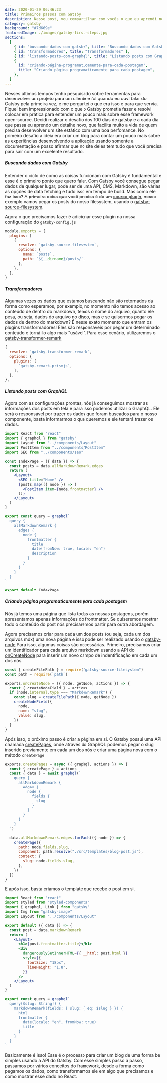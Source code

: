 ```yaml
---
date: 2020-01-29 06:46:23
title: Primeiros passos com Gatsby
description: Nesse post, vou compartilhar com vocês o que eu aprendi no primeiro desafio dos 100 dias de Gatsby.
category: gatsby
background: "#7d669e"
featuredImage: ./images/gatsby-first-steps.jpg
sections:
  [
    { id: "buscando-dados-com-gatsby", title: "Buscando dados com Gatsby" },
    { id: "transformadores", title: "Transformadores" },
    { id: "listando-posts-com-graphql", title: "Listando posts com GraphQL" },
    {
      id: "criando-página-programaticamente-para-cada-postagem",
      title: "Criando página programaticamente para cada postagem",
    },
  ]
---
```


Nesses últimos tempos tenho pesquisado sobre ferramentas para desenvolver um projeto para um cliente e foi quando eu ouvi falar do Gatsby pela primeira vez, e me perguntei o que era isso e para que servia.
Fiquei bem impressionado com o que o Gatsby prometia fazer e resolvi colocar em prática para entender um pouco mais sobre esse framework open-source.
Decidi realizar o desafio dos 100 dias de gatsby e a cada dia que passa eu aprendo um detalhe novo, que facilita muito a vida de quem precisa desenvolver um site estático com uma boa perfomance.
No primeiro desafio a ideia era criar um blog para contar um pouco mais sobre as experiências desenvolvendo a aplicação usando somente a documentação e posso afirmar que no site deles tem tudo que você precisa para sair com um excelente resultado.

##### Buscando dados com Gatsby

Entender o ciclo de como as coisas funcionam com Gatsby é fundamental e esse é o primeiro ponto que quero falar.
Com Gatsby você consegue pegar dados de qualquer lugar, pode ser de uma API, CMS, Markdown, são várias as opções de data fetching e tudo isso em tempo de build.
Mas como ele faz isso? A primeira coisa que você precisa é de um [source plugin](https://www.gatsbyjs.com/docs/tutorial/part-five/), nesse exemplo vamos pegar os posts do nosso filesystem, usando o [gatsby-source-filesystem](https://www.gatsbyjs.com/plugins/gatsby-source-filesystem/).

Agora o que precisamos fazer é adicionar esse plugin na nossa configuração do `gatsby-config.js`

```javascript
module.exports = {
  plugins: [
    {
      resolve: `gatsby-source-filesystem`,
      options: {
        name: `posts`,
        path: `${__dirname}/posts/`,
      },
    },
  ],
}
```

##### Transformadores

Algumas vezes os dados que estamos buscando não são retornados da forma como esperamos, por exemplo, no momento não temos acesso ao conteúdo de dentro do markdown, temos o nome do arquivo, quanto ele pesa, ou seja, dados do arquivo no disco, mas e se quisermos pegar os dados de dentro do markdown?
É nesse exato momento que entram os plugins transformadores! Eles são responsáveis por pegar um determinado conteúdo e torná-lo algo mais "usável". Para esse cenário, utilizaremos o [gatsby-transformer-remark](https://www.gatsbyjs.com/plugins/gatsby-transformer-remark/)

```javascript
{
  resolve: `gatsby-transformer-remark`,
  options: {
    plugins: [
      `gatsby-remark-prismjs`,
    ],
  },
},
```

##### Listando posts com GraphQL

Agora com as configurações prontas, nós já conseguimos mostrar as informações dos posts em tela e para isso podemos utilizar o GraphQL.
Ele será o responsável por trazer os dados que foram buscados para o nosso componente, basta informarmos o que queremos e ele tentará trazer os dados.

```jsx
import React from "react"
import { graphql } from "gatsby"
import Layout from "../components/Layout"
import PostItem from "../components/PostItem"
import SEO from "../components/seo"

const IndexPage = ({ data }) => {
  const posts = data.allMarkdownRemark.edges
  return (
    <Layout>
      <SEO title="Home" />
      {posts.map(({ node }) => (
        <PostItem item={node.frontmatter} />
      ))}
    </Layout>
  )
}

export const query = graphql`
  query {
    allMarkdownRemark {
      edges {
        node {
          frontmatter {
            title
            date(fromNow: true, locale: "en")
            description
          }
        }
      }
    }
  }
`

export default IndexPage
```

##### Criando página programaticamente para cada postagem

Nós já temos uma página que lista todas as nossas postagens, porém apresentamos apenas informações do frontmatter. Se quiseremos mostrar todo o conteúdo do post nós precisaremos partir para outra abordagem.

Agora precisamos criar para cada um dos posts (ou seja, cada um dos arquivos mdx) uma nova página e isso pode ser realizado usando o [gatsby-node](https://www.gatsbyjs.com/docs/reference/config-files/gatsby-node/)
Para isso, algumas coisas são necessárias. Primeiro, precisamos criar um identificador para cada arquivo markdown usando a API do [onCreateNode](https://www.gatsbyjs.com/docs/reference/config-files/gatsby-node/#onCreateNode) para inserir um novo campo de indentificação em cada um dos nós.

```javascript
const { createFilePath } = require("gatsby-source-filesystem")
const path = require(`path`)

exports.onCreateNode = ({ node, getNode, actions }) => {
  const { createNodeField } = actions
  if (node.internal.type === "MarkdownRemark") {
    const slug = createFilePath({ node, getNode })
    createNodeField({
      node,
      name: "slug",
      value: slug,
    })
  }
}
```

Após isso, o próximo passo é criar a página em si. O Gatsby possui uma API chamada [createPages](https://www.gatsbyjs.com/docs/reference/config-files/gatsby-node/#createPages), onde através do GraphQL podemos pegar o slug inserido previamente em cada um dos nós e criar uma página nova com o método `createPage`

```javascript
exports.createPages = async ({ graphql, actions }) => {
  const { createPage } = actions
  const { data } = await graphql(`
    query {
      allMarkdownRemark {
        edges {
          node {
            fields {
              slug
            }
          }
        }
      }
    }
  `)

  data.allMarkdownRemark.edges.forEach(({ node }) => {
    createPage({
      path: node.fields.slug,
      component: path.resolve("./src/templates/blog-post.js"),
      context: {
        slug: node.fields.slug,
      },
    })
  })
}
```

E após isso, basta criamos o template que recebe o post em si.

```jsx
import React from "react"
import styled from "styled-components"
import { graphql, Link } from "gatsby"
import Img from "gatsby-image"
import Layout from "../components/Layout"

export default ({ data }) => {
  const post = data.markdownRemark
  return (
    <Layout>
      <h1>{post.frontmatter.title}</h1>
      <div
        dangerouslySetInnerHTML={{ __html: post.html }}
        style={{
          fontSize: "18px",
          lineHeight: "1.8",
        }}
      />
    </Layout>
  )
}

export const query = graphql`
  query($slug: String!) {
    markdownRemark(fields: { slug: { eq: $slug } }) {
      html
      frontmatter {
        date(locale: "en", fromNow: true)
        title
      }
    }
  }
`
```

Basicamente é isso! Esse é o processo para criar um blog de uma forma be simples usando a API do Gatsby. Com esse simples passo a passo, passamos por vários conceitos do framework, desde a forma como pegamos os dados, como transformamos ele em algo que precisamos e como mostrar esse dado no React.
